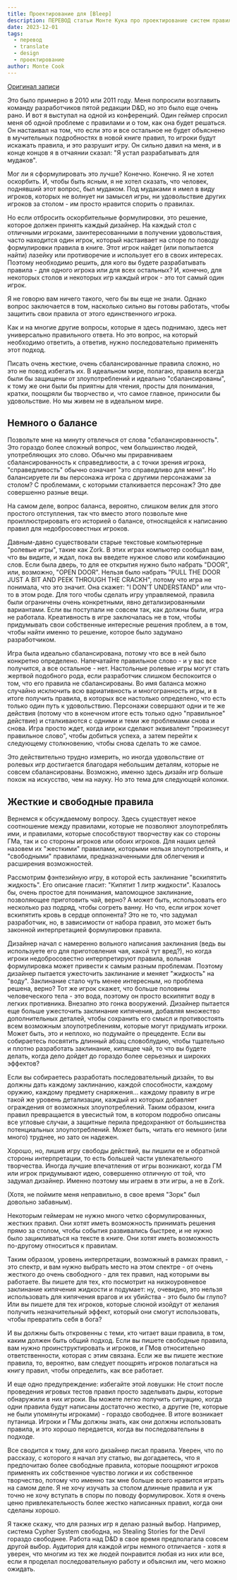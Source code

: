 ```yaml
---
title: Проектирование для [Bleep]
description: ПЕРЕВОД статьи Монте Кука про проектирование систем правил НРИ
date: 2023-12-01
tags:
  - перевод
  - translate
  - design
  - проектирование
author: Monte Cook
---
```


[Оригинал записи](https://montecook.substack.com/p/designing-for-bleep)

Это было примерно в 2010 или 2011 году. Меня попросили возглавить команду разработчиков пятой редакции D&D, но это было еще очень рано. И вот я выступал на одной из конференций. Один геймер спросил меня об одной проблеме с правилами и о том, как она будет решаться. Он настаивал на том, что если это и все остальное не будет объяснено в мучительных подробностях в новой книге правил, то игроки будут искажать правила, и это разрушит игру. Он сильно давил на меня, и в конце концов я в отчаянии сказал: "Я устал разрабатывать для мудаков". 

Мог ли я сформулировать это лучше? Конечно. Конечно. Я не хотел оскорбить. И, чтобы быть ясным, я не хотел сказать, что человек, поднявший этот вопрос, был мудаком. Под мудаками я имел в виду игроков, которых не волнует ни замысел игры, ни удовольствие других игроков за столом - им просто нравится спорить о правилах.

Но если отбросить оскорбительные формулировки, это решение, которое должен принять каждый дизайнер. На каждый стол с отличными игроками, заинтересованными в получении удовольствия, часто находится один игрок, который настаивает на споре по поводу формулировки правила в книге. Этот игрок найдет (или попытается найти) лазейку или противоречие и использует его в своих интересах. Поэтому необходимо решить, для кого вы будете разрабатывать правила - для одного игрока или для всех остальных? И, конечно, для некоторых столов и некоторых игр каждый игрок - это тот самый один игрок.

Я не говорю вам ничего такого, чего бы вы еще не знали. Однако вопрос заключается в том, насколько сильно вы готовы работать, чтобы защитить свои правила от этого единственного игрока. 

Как и на многие другие вопросы, которые я здесь поднимаю, здесь нет универсально правильного ответа. Но это вопрос, на который необходимо ответить, а ответив, нужно последовательно применять этот подход. 

Писать очень жесткие, очень сбалансированные правила сложно, но это не повод избегать их. В идеальном мире, полагаю, правила всегда были бы защищены от злоупотреблений и идеально "сбалансированы", к тому же они были бы приятны для чтения, просты для понимания, кратки, поощряли бы творчество и, что самое главное, приносили бы удовольствие. Но мы живем не в идеальном мире.

## Немного о балансе

Позвольте мне на минуту отвлечься от слова "сбалансированность". Это гораздо более сложный вопрос, чем большинство людей, употребляющих это слово. Обычно мы приравниваем сбалансированность к справедливости, а с точки зрения игрока, "справедливость" обычно означает "это справедливо для меня". Но балансируете ли вы персонажа игрока с другими персонажами за столом? С проблемами, с которыми сталкивается персонаж? Это две совершенно разные вещи.

На самом деле, вопрос баланса, вероятно, слишком велик для этого простого отступления, так что вместо этого позвольте мне проиллюстрировать его историей о балансе, относящейся к написанию правил для недобросовестных игроков.

Давным-давно существовали старые текстовые компьютерные "ролевые игры", такие как Zork. В этих играх компьютер сообщал вам, что вы видите, и ждал, пока вы введете нужное слово или комбинацию слов. Если была дверь, то для ее открытия нужно было набрать "DOOR", или, возможно, "OPEN DOOR". Нельзя было набрать "PULL THE DOOR JUST A BIT AND PEEK THROUGH THE CRACKH", потому что игра не понимала, что это значит. Она скажет: "I DON'T UNDERSTAND" или что-то в этом роде. Для того чтобы сделать игру управляемой, правила были ограничены очень конкретными, явно детализированными вариантами. Если вы поступали не совсем так, как должны были, игра не работала. Креативность в игре заключалась не в том, чтобы придумывать свои собственные интересные решения проблем, а в том, чтобы найти именно то решение, которое было задумано разработчиком. 

Игра была идеально сбалансирована, потому что все в ней было конкретно определено. Напечатайте правильное слово - и у вас все получится, а все остальное - нет. Настольные ролевые игры могут стать жертвой подобного рода, если разработчик слишком беспокоится о том, что его правила не сбалансированы. Во имя баланса можно случайно исключить всю вариативность и многогранность игры, и в итоге получить правила, в которых все настолько определено, что есть только один путь к удовольствию. Персонажи совершают одни и те же действия (потому что в конечном итоге есть только одно "правильное" действие) и сталкиваются с одними и теми же проблемами снова и снова. Игра просто ждет, когда игроки сделают эквивалент "произнесут правильное слово", чтобы добиться успеха, а затем перейти к следующему столкновению, чтобы снова сделать то же самое.

Это действительно трудно измерить, но иногда удовольствие от ролевых игр достигается благодаря небольшим деталям, которые не совсем сбалансированы. Возможно, именно здесь дизайн игр больше похож на искусство, чем на науку. Но это тема для следующей колонки.

## Жесткие и свободные правила

Вернемся к обсуждаемому вопросу. Здесь существует некое соотношение между правилами, которые не позволяют злоупотреблять ими, и правилами, которые способствуют творчеству как со стороны ГМа, так и со стороны игроков или обоих игроков. Для наших целей назовем их "жесткими" правилами, которыми нельзя злоупотреблять, и "свободными" правилами, предназначенными для облегчения и расширения возможностей.

Рассмотрим фэнтезийную игру, в которой есть заклинание "вскипятить жидкость". Его описание гласит: "Кипятит 1 литр жидкости". Казалось бы, очень простое для понимания, маломощное заклинание, позволяющее приготовить чай, верно? А может быть, использовать его несколько раз подряд, чтобы согреть ванну. Но что, если игрок хочет вскипятить кровь в сердце оппонента? Это не то, что задумал разработчик, но, в зависимости от набора правил, это может быть законной интерпретацией формулировки правила.

Дизайнер начал с намеренно вольного написания заклинания (ведь вы используете его для приготовления чая, какой тут вред?), но когда игроки недобросовестно интерпретируют правила, вольная формулировка может привести к самым разным проблемам. Поэтому дизайнер пытается ужесточить заклинание и меняет "жидкость" на "воду". Заклинание стало чуть менее интересным, но проблема решена, верно? Тот же игрок скажет, что больше половины человеческого тела - это вода, поэтому он просто вскипятит воду в легких противника. Внезапно это гонка вооружений. Дизайнер пытается еще больше ужесточить заклинание кипячения, добавляя множество дополнительных деталей, чтобы сохранить его смысл и противостоять всем возможным злоупотреблениям, которые могут придумать игроки. Может быть, это и неплохо, но подумайте о прецеденте. Если вы собираетесь посвятить длинный абзац словоблудию, чтобы тщательно и плотно разработать заклинание, кипящее чай, то что вы будете делать, когда дело дойдет до гораздо более серьезных и широких эффектов? 

Если вы собираетесь разработать последовательный дизайн, то вы должны дать каждому заклинанию, каждой способности, каждому оружию, каждому предмету снаряжения... каждому правилу в игре такой же уровень детализации, каждый из которых добавляет ограждения от возможных злоупотреблений. Таким образом, книга правил превращается в увесистый том, в котором подробно описаны все угловые случаи, а защитные перила предохраняют от большинства потенциальных злоупотреблений. Может быть, читать его немного (или много) труднее, но зато он надежен. 

Хорошо, но, лишив игру свободы действий, вы лишили ее и обратной стороны интерпретации, то есть большей части увлекательного творчества. Иногда лучшие впечатления от игры возникают, когда ГМ или игрок придумывают идею, совершенно отличную от той, что задумал дизайнер. Именно поэтому мы играем в эти игры, а не в Zork. 

(Хотя, не поймите меня неправильно, в свое время "Зорк" был довольно забавным).

Некоторым геймерам не нужно много четко сформулированных, жестких правил. Они хотят иметь возможность принимать решения прямо за столом, чтобы события развивались быстрее, и не нужно было зацикливаться на тексте в книге. Они хотят иметь возможность по-другому относиться к правилам. 

Таким образом, уровень интерпретации, возможный в рамках правил, - это спектр, и вам нужно выбрать место на этом спектре - от очень жесткого до очень свободного - для тех правил, над которыми вы работаете. Вы пишете для тех, кто посмотрит на низкоуровневое заклинание кипячения жидкости и подумает: ну, очевидно, это нельзя использовать для кипячения врагов и их убийства - это было бы глупо? Или вы пишете для тех игроков, которые слюной изойдут от желания получить незначительный эффект, который они смогут использовать, чтобы превратить себя в бога?

И вы должны быть откровенны с теми, кто читает ваши правила, в том, каким должен быть общий подход. Если вы пишете свободные правила, вам нужно проинструктировать и игроков, и ГМов относительно ответственности, которая с этим связана. Если же вы пишете жесткие правила, то, вероятно, вам следует поощрять игроков полагаться на книгу правил, чтобы определить, как все работает.

И еще одно предупреждение: избегайте этой ловушки: Не стоит после проведения игровых тестов правил просто заделывать дыры, которые обнаружили в них игроки. Вы можете легко получить ситуацию, когда одни правила будут написаны достаточно жестко, а другие (те, которые не были упомянуты игроками) - гораздо свободнее. В итоге возникает путаница. Игроки и ГМы должны знать, как они должны использовать правила, и это хорошо передается, когда вы последовательны в подходе.

Все сводится к тому, для кого дизайнер писал правила. Уверен, что по рассказу, с которого я начал эту статью, вы догадаетесь, что я предпочитаю более свободные правила, которые поощряют игроков применять их собственное чувство логики и их собственное творчество, потому что именно так мне больше всего нравится играть на самом деле. Я не хочу изучать за столом длинные правила и уж точно не хочу вступать в споры по поводу формулировок. Хотя я очень ценю привлекательность более жестко написанных правил, когда они сделаны хорошо. 

Я также скажу, что для разных игр я делаю разный выбор. Например, система Cypher System свободна, но Stealing Stories for the Devil гораздо свободнее. Работа над D&D в свое время предполагала совсем другой выбор. Аудитория для каждой игры немного отличается - хотя я уверен, что многим из тех же людей понравится любая из них или все, если я проделал последовательную работу и объяснил им, чего можно ожидать.
